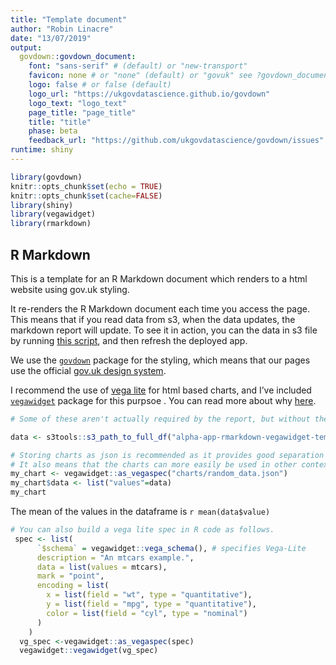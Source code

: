 ```yaml
---
title: "Template document"
author: "Robin Linacre"
date: "13/07/2019"
output:
  govdown::govdown_document:
    font: "sans-serif" # (default) or "new-transport"
    favicon: none # or "none" (default) or "govuk" see ?govdown_document
    logo: false # or false (default)
    logo_url: "https://ukgovdatascience.github.io/govdown"
    logo_text: "logo_text"
    page_title: "page_title"
    title: "title"
    phase: beta
    feedback_url: "https://github.com/ukgovdatascience/govdown/issues"
runtime: shiny
---
```


```r

library(govdown)
knitr::opts_chunk$set(echo = TRUE)
knitr::opts_chunk$set(cache=FALSE)
library(shiny)
library(vegawidget)
library(rmarkdown)

```

## R Markdown

This is a template for an R Markdown document which renders to a html website using gov.uk styling.

It re-renders the R Markdown document each time you access the page.  This means that if you read data from s3, when the data updates, the markdown report will update.  To see it in action, you can the data in s3 file by running [this script](update_data.R), and then refresh the deployed app.

We use the [`govdown`](https://github.com/ukgovdatascience/govdown) package for the styling, which means that our pages use the official [gov.uk design system](https://design-system.service.gov.uk/).

I recommend the use of [vega lite](https://vega.github.io/vega-lite/examples/) for html based charts, and I've included [`vegawidget`](https://vegawidget.github.io/vegawidget/) package for this purpsoe .  You can read more about why [here](https://medium.com/@robin.linacre/why-im-backing-vega-lite-as-our-default-tool-for-data-visualisation-51c20970df39).


```r
# Some of these aren't actually required by the report, but without them packrat doesn't realise they're required

data <- s3tools::s3_path_to_full_df("alpha-app-rmarkdown-vegawidget-template/random_data.csv")

# Storing charts as json is recommended as it provides good separation of concerns.
# It also means that the charts can more easily be used in other contexts (other web pages, Python etc.)
my_chart <- vegawidget::as_vegaspec("charts/random_data.json")
my_chart$data <- list("values"=data)
my_chart

```



The mean of the values in the dataframe is `r mean(data$value)`



```r
# You can also build a vega lite spec in R code as follows.
 spec <- list(
      `$schema` = vegawidget::vega_schema(), # specifies Vega-Lite
      description = "An mtcars example.",
      data = list(values = mtcars),
      mark = "point",
      encoding = list(
        x = list(field = "wt", type = "quantitative"),
        y = list(field = "mpg", type = "quantitative"),
        color = list(field = "cyl", type = "nominal")
      )
    )
  vg_spec <-vegawidget::as_vegaspec(spec)
  vegawidget::vegawidget(vg_spec)

```
